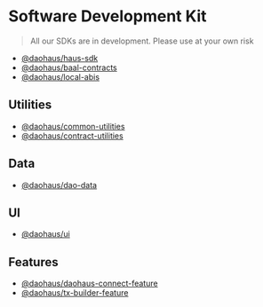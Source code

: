 # Software Development Kit

> All our SDKs are in development. Please use at your own risk


- [@daohaus/haus-sdk](https://www.npmjs.com/package/@daohaus/haus-sdk)
- [@daohaus/baal-contracts](https://www.npmjs.com/package/@daohaus/baal-contracts)
- [@daohaus/local-abis](https://www.npmjs.com/package/@daohaus/local-abis)

## Utilities

- [@daohaus/common-utilities](https://www.npmjs.com/package/@daohaus/common-utilities)
- [@daohaus/contract-utilities](https://www.npmjs.com/package/@daohaus/contract-utilities)

## Data

- [@daohaus/dao-data](https://www.npmjs.com/package/@daohaus/dao-data)

## UI

- [@daohaus/ui](https://www.npmjs.com/package/@daohaus/ui)

## Features

- [@daohaus/daohaus-connect-feature](https://www.npmjs.com/package/@daohaus/daohaus-connect-feature)
- [@daohaus/tx-builder-feature](https://www.npmjs.com/package/@daohaus/tx-builder-feature)
